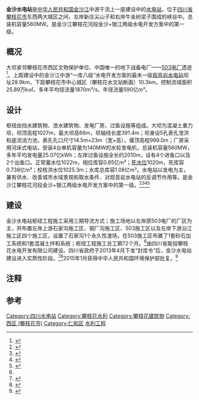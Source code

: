 {{SC Future infrastructure}}
{{Infobox dam
| name               = 金沙水电站
| official_name      = 
| image              = Jinsha Dam 3 - under construction.jpg
| image_size         = 
| image_caption      = 建设中的金沙水电站大坝
| image_alt          = 
| location_map       = China
| location_map_width = 300
| location_map_text  = 金沙水电站大坝在中国的地理位置
| lat_d     = 26
| lat_m     = 34
| lat_s     = 27
| lat_NS    = N
| long_d    = 101
| long_m    = 38
| long_s    = 35
| long_EW   = E
| coordinates_type   = type:landmark
| coordinates_display= inline,title
| coordinates_ref    = 
| country            = [[中华人民共和国|中华人民共和国]]
| location           = [[四川|四川]][[攀枝花|攀枝花]]
| status             = U
| began              = 2013年
| open               = 
| demolished         = 
| cost               = 约67亿元<ref>{{cite web |url=http://scnews.newssc.org/system/2013/04/16/013761017.shtml |title=金沙水电站建设工作进入实质性阶段 |publisher=四川新闻网 |date=2013-04-16 |author= |accessdate=2015-03-13 |archive-date=2019-07-01 |archive-url=https://web.archive.org/web/20190701062954/http://scnews.newssc.org/system/2013/04/16/013761017.shtml |dead-url=no }}</ref>
| owner              = 
| type               = 混凝土重力坝
| height             = 66m
| height_thalweg     =
| height_foundation  =
| length             = 391.4m
| crest_width        = 
| base_width         = 
| curve_radius       =
| volume             = 
| crest_elevation    = 1027m
| dam_crosses            = [[金沙江|金沙江]]
| spillways          = 5个表孔（每孔宽14.5m×高23m）
| spillway_capacity  = 设计洪水 14200m³/s<br />校核洪水 18000m³/s
| reservoir          = 
| reservoir_capacity = 1.08亿立方米
| active_capacity    = 0.112亿立方米
| inactive_capacity  = 0.85亿立方米
| reservoir_catchment= 
| reservoir_surface  = 5.97k㎡
| reservoir_elevation= 1022m
| reservoir_max_depth= 
| reservoir_length   = 28.9km
| reservoir_max_width=
| hydraulic_head     = 16.8m
| tidal_range        = 
| plant_owner        = 四川省能投攀枝花水电开发有限公司
| plant_operator     =
| plant_commission   = 
| plant_licence_exp  = 
| plant_decommission = 
| plant_type         = R
| turbines           = 4×140MW
| installed_capacity = 560MW
| max_planned_cap    = 
| capacity_factor    = 0.875
| average_annual_gen = 25.07亿[[千瓦时|千瓦时]]
| net_generation     = 
| website            = 
| as_of              = 
}}
'''金沙水电站'''是[[中华人民共和国|中华人民共和国]][[金沙江|金沙江]]中游干流上一座建设中的[[水电站|水电站]]，位于[[四川省|四川省]][[攀枝花市|攀枝花市]]东西两大城区之间，左岸新庄尖山子{{NoteTag|name=尖山|1=「新庄尖山子」也有作「小尖山」}}和右岸牛金树梁子{{NoteTag|name=牛jin树|1=「牛金树梁子」也有作「牛荆树梁子」或「牛筋树梁子」}}围成的峡谷中。总装机容量560MW。是金沙江攀枝花河段金沙+银江两级水电开发方案中的第一级。
{{multiple image
| align             = left<!-- left/right/center 圖片框對齊方式 -->
| direction         = vertical<!-- horizontal/vertical 圖片的排列方式 -->
| header            = <!-- 圖片框標題 -->
| header_align      = <!-- left/right/center 圖片框標題的對齊方式 -->
| header_background = <!-- 圖片框標題背景 -->
| footer            = <!-- 圖片框框底 -->
| footer_align      = <!-- left/right/center 圖片框框底的對齊方式 -->
| footer_background = <!-- 圖片框框底背景 -->
| width             = 170<!-- 所有圖片的寬度 -->

| image1            = Xinzhuang Jianshan Mountain and the 503 Thermal Power Station in Panzhihua.jpg<!-- 顯示的圖片名稱 -->
| width1            = <!-- 像素單位的圖片寬度 -->
| alt1              = 大坝左岸的小尖山和废弃的地下火电厂<!-- 圖片不能顯示時的替代文字 -->
| caption1          = 大坝左岸的小尖山和废弃的地下火电厂<!-- 圖片說明 -->

| image2            = Jinsha River near 503 Thermal Power Station.jpg<!-- 顯示的圖片名稱 -->
| width2            = <!-- 像素單位的圖片寬度-->
| alt2              = 从503电厂看坝址附近的金沙江和右岸的牛金树梁子<!-- 圖片不能顯示時的替代文字 -->
| caption2          = 从503电厂看坝址附近的金沙江和右岸的牛金树梁子<!-- 圖片說明 -->
}}

== 概况 ==
大坝紧邻攀枝花市西区文物保护单位、中国唯一的地下战备电厂——[[503电厂|503电厂]]遗迹<ref>{{cite web |url=http://www.pzh.gov.cn/news/2013/04/132031.html |title=金沙水电站建设进入实质阶段 |publisher=攀枝花日报 |date=2013-04-15 |author= |access-date=2015-03-13 |archive-url=https://web.archive.org/web/20150402123233/http://www.pzh.gov.cn/news/2013/04/132031.html |archive-date=2015-04-02 |dead-url=yes }}</ref>。上距建设中的金沙江中游“一库八级”水电开发方案的最末一级[[观音岩水电站|观音岩水电站]]坝址28.9km，下距攀枝花市中心城区（攀枝花水文站断面）10.3km。控制流域面积25.89万k㎡，多年平均径流量1870m³/s，年径流量590亿m³。

== 设计 ==
枢纽由挡水建筑物、泄水建筑物、发电厂房、过鱼设施等组成。大坝为混凝土重力坝，坝顶高程1027m，最大坝高66m，坝轴线长度391.4m；坝身设5孔表孔泄洪和底流消力池，表孔孔口尺寸14.5m×23m（宽×高），堰顶高程999.0m；厂房采用河床式电站，安装4台单机容量为140MW的水轮发电机，总装机容量560MW，多年平均发电量25.07亿kWh；左岸过鱼设施全长约2010m，设有4个进鱼口以及2个出鱼口。正常蓄水位1022m，相应库容0.85亿m³；[[死水位|死水位]]1020m，死库容0.738亿m³；校核洪水位1025.3m；水库总库容1.08亿m³。水电站以发电为主，兼有供水、改善城市水域景观和取水条件、对观音岩水电站的反调节作用等。是金沙江攀枝花河段金沙+银江两级水电开发方案中的第一级。<ref>{{cite web |url=http://news.sina.com.cn/c/sd/2012-05-03/095124361811.shtml |title=五大水电巨头瓜分金沙江 水库间距将不超百公里 |publisher=东方早报 |date=2012-05-03 |author= |accessdate=2015-03-13 |archive-date=2015-04-02 |archive-url=https://web.archive.org/web/20150402133424/http://news.sina.com.cn/c/sd/2012-05-03/095124361811.shtml |dead-url=no }}</ref><ref>{{cite web |url=http://hps.mep.gov.cn/jsxm/xmsl/201411/W020141106390483111246.swf |title=金沙江金沙水电站环境影响报告书 |publisher=长江水资源保护科学研究所 |date=2014-10 |author=闫峰陵 刘扬扬 樊皓 刘金珍 张季 彭才喜 王中敏 翟红娟 李斐 翟立 曾鸣 |accessdate=2015-03-13 |archive-date=2014-11-07 |archive-url=https://web.archive.org/web/20141107001139/http://hps.mep.gov.cn/jsxm/xmsl/201411/W020141106390483111246.swf |dead-url=no }}</ref><ref name="风险公告">{{cite web |url=http://www.pzh.gov.cn/news/2014/07/186054.html |title=金沙江金沙水电站社会稳定风险分析公众参与信息公告 |publisher=四川省能投攀枝花水电开发有限公司 |date=2014-07-15 |author= |access-date=2015-03-13 |archive-url=https://web.archive.org/web/20150402124921/http://www.pzh.gov.cn/news/2014/07/186054.html |archive-date=2015-04-02 |dead-url=yes }}</ref><ref>{{cite web|url=http://www.hydrochina.com.cn/news/news.jsp?new_id=281065|title=金沙水电站坝线选择专题咨询会议在京召开|publisher=中国水电工程顾问集团有限公司|date=2012-08-02|author=|deadurl=yes|archiveurl=https://web.archive.org/web/20150402132805/http://www.hydrochina.com.cn/news/news.jsp?new_id=281065|archivedate=2015-04-02}}</ref>

== 建设 ==
金沙水电站枢纽工程施工采用三期导流方式；施工场地以左岸原503电厂的厂区为主，共布置左岸上游石家沟施工区、钢厂沟施工区、503施工区以及左岸下游沿江施工区四个施工区，设置了石家沟1个永久性渣场，在503施工区布置了1套砂石加工系统和1套混凝土拌和系统；枢纽工程施工总工期72个月。<ref name="风险公告" />由四川省能投攀枝花水电开发有限公司建设。四川省政府于2013年4月下发“封库令”后，金沙水电站建设进入实质性阶段。<ref>{{cite web |url=http://region.scdaily.cn/jrsz/content/2013-04/07/content_4969987.htm?node=3538 |title=攀枝花金沙水电站建设进入实质性阶段 |publisher=四川日报网 |date=2013-04-07 |author= |accessdate=2015-03-13 |archive-date=2015-04-02 |archive-url=https://web.archive.org/web/20150402131117/http://region.scdaily.cn/jrsz/content/2013-04/07/content_4969987.htm?node=3538 |dead-url=no }}</ref><ref>{{cite web|url=http://www.pzhdrc.gov.cn/gzdt/519669.shtml|title=攀枝花市委常委李章忠率市级有关部门调研金沙水电站|publisher=攀枝花市发改委|date=2014-07-16|author=|deadurl=yes|archiveurl=https://web.archive.org/web/20150402131653/http://www.pzhdrc.gov.cn/gzdt/519669.shtml|archivedate=2015-04-02}}</ref>2015年1月获得中华人民共和国环境保护部批复。<ref>{{cite web |url=http://www.zhb.gov.cn/gkml/hbb/spwj1/201502/t20150202_295369.htm |title=关于金沙江金沙水电站环境影响报告书的批复（环审［2015］18号） |publisher=中华人民共和国环境保护部 |date=2015-01-28 |author= |access-date=2015-03-13 |archive-url=https://web.archive.org/web/20150402125214/http://www.zhb.gov.cn/gkml/hbb/spwj1/201502/t20150202_295369.htm |archive-date=2015-04-02 |dead-url=yes }}</ref>

== 注释 ==
{{NoteFoot}}

== 参考 ==
{{reflist}}

{{长江水电站}}

[[Category:四川水电站|Category:四川水电站]]
[[Category:攀枝花水利|Category:攀枝花水利]]
[[Category:攀枝花建筑物|Category:攀枝花建筑物]]
[[Category:西区_(攀枝花市)|Category:西区 (攀枝花市)]]
[[Category:仁和区|Category:仁和区]]
[[Category:金沙江水系|水利工程]]